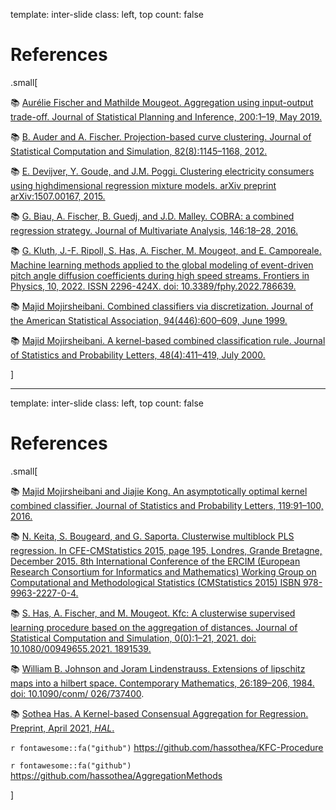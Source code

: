 template: inter-slide
class: left, top
count: false

# References<hbr>
.small[

&#128218; [Aurélie Fischer and Mathilde Mougeot. Aggregation using input-output trade-off. Journal of
  Statistical Planning and Inference, 200:1–19, May 2019.](https://www.sciencedirect.com/science/article/pii/S0378375818302349)
  
&#128218; [B. Auder and A. Fischer. Projection-based curve clustering. Journal of Statistical
Computation and Simulation, 82(8):1145–1168, 2012.](https://www.tandfonline.com/doi/abs/10.1080/00949655.2011.572882)

&#128218; [E. Devijver, Y. Goude, and J.M. Poggi. Clustering electricity consumers using highdimensional
regression mixture models. arXiv preprint arXiv:1507.00167, 2015.](https://arxiv.org/abs/1507.00167)

&#128218; [G. Biau, A. Fischer, B. Guedj, and J.D. Malley. COBRA: a combined regression
  strategy. Journal of Multivariate Analysis, 146:18–28, 2016.](https://www.sciencedirect.com/science/article/pii/S0047259X15000950)

&#128218;  [G. Kluth, J.-F. Ripoll, S. Has, A. Fischer, M. Mougeot, and E. Camporeale.
Machine learning methods applied to the global modeling of event-driven pitch angle
diffusion coefficients during high speed streams. Frontiers in Physics, 10, 2022. ISSN
2296-424X. doi: 10.3389/fphy.2022.786639.](https://www.frontiersin.org/articles/10.3389/fphy.2022.786639/full)
  
&#128218; [Majid Mojirsheibani. Combined classifiers via discretization. Journal of the
    American Statistical Association, 94(446):600–609, June 1999.](https://www.tandfonline.com/doi/abs/10.1080/01621459.1999.10474154)

&#128218; [Majid Mojirsheibani. A kernel-based combined classification rule. Journal of
  Statistics and Probability Letters, 48(4):411–419, July 2000.]()

]

---
template: inter-slide
class: left, top
count: false

# References<hbr>
.small[

&#128218; [Majid Mojirsheibani and Jiajie Kong. An asymptotically optimal kernel combined
  classifier. Journal of Statistics and Probability Letters, 119:91–100, 2016.](https://www.sciencedirect.com/science/article/abs/pii/S0167715216301304)

&#128218; [N. Keita, S. Bougeard, and G. Saporta. Clusterwise multiblock PLS regression.
In CFE-CMStatistics 2015, page 195, Londres, Grande Bretagne, December 2015.
8th International Conference of the ERCIM (European Research Consortium
for Informatics and Mathematics) Working Group on Computational and
Methodological Statistics (CMStatistics 2015) ISBN 978-9963-2227-0-4.](https://hal.laas.fr/UNIV-HESAM/hal-02471608v1)
  
&#128218; [S. Has, A. Fischer, and M. Mougeot. Kfc: A clusterwise supervised
  learning procedure based on the aggregation of distances. Journal of Statistical
  Computation and Simulation, 0(0):1–21, 2021. doi: 10.1080/00949655.2021.
  1891539.](https://www.tandfonline.com/doi/abs/10.1080/00949655.2021.1891539)
  
&#128218; [William B. Johnson and Joram Lindenstrauss. Extensions of lipschitz maps into a
  hilbert space. Contemporary Mathematics, 26:189–206, 1984. doi: 10.1090/conm/
  026/737400](https://doi.org/10.1007/BF02764938).

  
&#128218; [Sothea Has. A Kernel-based Consensual Aggregation for Regression. Preprint, April 2021, *HAL*.](https://hal.archives-ouvertes.fr/hal-02884333v5)

`r fontawesome::fa("github")` [https://github.com/hassothea/KFC-Procedure](https://github.com/hassothea/KFC-Procedure)

`r fontawesome::fa("github")` [https://github.com/hassothea/AggregationMethods](https://github.com/hassothea/AggregationMethods)

]